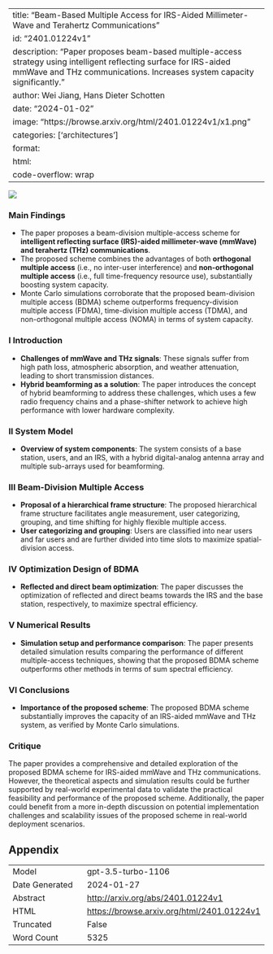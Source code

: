 
---
title: "Beam-Based Multiple Access for IRS-Aided Millimeter-Wave and Terahertz Communications"
id: "2401.01224v1"
description: "Paper proposes beam-based multiple-access strategy using intelligent reflecting surface for IRS-aided mmWave and THz communications. Increases system capacity significantly."
author: Wei Jiang, Hans Dieter Schotten
date: "2024-01-02"
image: "https://browse.arxiv.org/html/2401.01224v1/x1.png"
categories: ['architectures']
format:
  html:
    code-overflow: wrap
---

![](https://browse.arxiv.org/html/2401.01224v1/x1.png)

### Main Findings
- The paper proposes a beam-division multiple-access scheme for **intelligent reflecting surface (IRS)-aided millimeter-wave (mmWave) and terahertz (THz) communications**.
- The proposed scheme combines the advantages of both **orthogonal multiple access** (i.e., no inter-user interference) and **non-orthogonal multiple access** (i.e., full time-frequency resource use), substantially boosting system capacity.
- Monte Carlo simulations corroborate that the proposed beam-division multiple access (BDMA) scheme outperforms frequency-division multiple access (FDMA), time-division multiple access (TDMA), and non-orthogonal multiple access (NOMA) in terms of system capacity.

### I Introduction
- **Challenges of mmWave and THz signals**: These signals suffer from high path loss, atmospheric absorption, and weather attenuation, leading to short transmission distances.
- **Hybrid beamforming as a solution**: The paper introduces the concept of hybrid beamforming to address these challenges, which uses a few radio frequency chains and a phase-shifter network to achieve high performance with lower hardware complexity.

### II System Model
- **Overview of system components**: The system consists of a base station, users, and an IRS, with a hybrid digital-analog antenna array and multiple sub-arrays used for beamforming.

### III Beam-Division Multiple Access
- **Proposal of a hierarchical frame structure**: The proposed hierarchical frame structure facilitates angle measurement, user categorizing, grouping, and time shifting for highly flexible multiple access.
- **User categorizing and grouping**: Users are classified into near users and far users and are further divided into time slots to maximize spatial-division access.

### IV Optimization Design of BDMA
- **Reflected and direct beam optimization**: The paper discusses the optimization of reflected and direct beams towards the IRS and the base station, respectively, to maximize spectral efficiency.

### V Numerical Results
- **Simulation setup and performance comparison**: The paper presents detailed simulation results comparing the performance of different multiple-access techniques, showing that the proposed BDMA scheme outperforms other methods in terms of sum spectral efficiency.

### VI Conclusions
- **Importance of the proposed scheme**: The proposed BDMA scheme substantially improves the capacity of an IRS-aided mmWave and THz system, as verified by Monte Carlo simulations.


### Critique
The paper provides a comprehensive and detailed exploration of the proposed BDMA scheme for IRS-aided mmWave and THz communications. However, the theoretical aspects and simulation results could be further supported by real-world experimental data to validate the practical feasibility and performance of the proposed scheme. Additionally, the paper could benefit from a more in-depth discussion on potential implementation challenges and scalability issues of the proposed scheme in real-world deployment scenarios.

## Appendix

|          |          |
|----------|----------|
| Model     | gpt-3.5-turbo-1106       |
| Date Generated     | 2024-01-27       |
| Abstract | [http://arxiv.org/abs/2401.01224v1](http://arxiv.org/abs/2401.01224v1)        |
| HTML     | [https://browse.arxiv.org/html/2401.01224v1](https://browse.arxiv.org/html/2401.01224v1)       |
| Truncated       | False       |
| Word Count       | 5325       |
